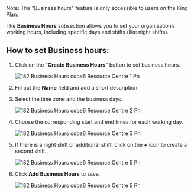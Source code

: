 <Info>
  Note: The "Business hours" feature is only accessible to users on the King Plan.
</Info>

The **Business Hours** subsection allows you to set your organization’s working hours, including specific days and shifts (like night shifts).

## **How to set Business hours:**

1. Click on the "**Create Business Hours**" button to set business hours.

   ![182 Business Hours cube6 Resource Centre 1 Pn](/images/how-cube6-works/business-hour/182.business_hours__cube6_resource_centre-1.png)
2. Fill out the **Name** field and add a short description.
3. Select the time zone and the business days.

   ![182 Business Hours cube6 Resource Centre 2 Pn](/images/how-cube6-works/business-hour/182.business_hours__cube6_resource_centre-2.png)
4. Choose the corresponding start and end times for each working day.

   ![182 Business Hours cube6 Resource Centre 3 Pn](/images/how-cube6-works/business-hour/182.business_hours__cube6_resource_centre-3.png)
5. If there is a night shift or additional shift, click on the **\+** icon to create a second shift.

   ![182 Business Hours cube6 Resource Centre 5 Pn](/images/how-cube6-works/business-hour/182.business_hours__cube6_resource_centre-4.png)
6. Click **Add Business Hours** to save.

   ![182 Business Hours cube6 Resource Centre 5 Pn](/images/how-cube6-works/business-hour/182.business_hours__cube6_resource_centre-5.png)